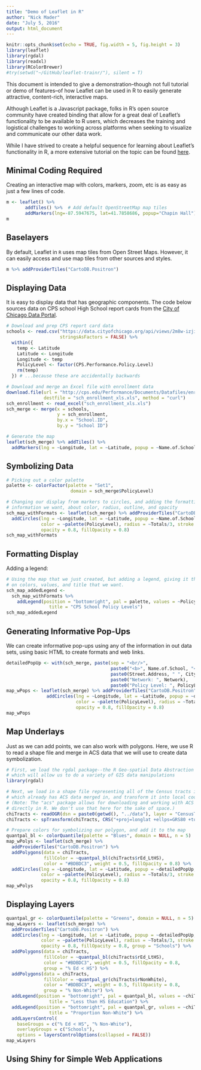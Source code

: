 ```yaml
---
title: "Demo of Leaflet in R"
author: "Nick Mader"
date: "July 5, 2016"
output: html_document
---
```


```r
knitr::opts_chunk$set(echo = TRUE, fig.width = 5, fig.height = 3)
library(leaflet)
library(rgdal)
library(readxl)
library(RColorBrewer)
#try(setwd("~/GitHub/leaflet-trainr/"), silent = T)
```

<!-- Note to self, here are some nice references:
* for using knitr and RMarkdown -- http://kbroman.org/knitr_knutshell/pages/figs_tables.html 
* the RMarkdown cheat sheet -- https://www.rstudio.com/wp-content/uploads/2016/03/rmarkdown-cheatsheet-2.0.pdf
* info on Knitr options -- http://yihui.name/knitr/options/ -->

This document is intended to give a demonstration--though not full tutorial or demo of features--of how Leaflet can be used in R to easily generate attractive, content-rich, interactive maps.

Although Leaflet is a Javascript package, folks in R's open source community have created binding that allow for a great deal of Leaflet's functionality to be available to R users, which decreases the training and logistical challenges to working across platforms when seeking to visualize and communicate our other data work.

While I have strived to create a helpful sequence for learning about Leaflet's functionality in R, a more extensive tutorial on the topic can be found [here](https://rstudio.github.io/leaflet/).

## Minimal Coding Required

Creating an interactive map with colors, markers, zoom, etc is as easy as just a
few lines of code.

```r
m <- leaflet() %>%
       addTiles() %>%  # Add default OpenStreetMap map tiles
       addMarkers(lng=-87.5947675, lat=41.7858686, popup="Chapin Hall")
m
```

## Baselayers
By default, Leaflet in `R` uses map tiles from Open Street Maps. However, it can
easily access and use map tiles from other sources and styles.

```r
m %>% addProviderTiles("CartoDB.Positron")
``` 

## Displaying Data
It is easy to display data that has geographic components. The code below
sources data on CPS school High School report cards from the [City of Chicago Data Portal](https://data.cityofchicago.org/).

```r
# Download and prep CPS report card data
schools <- read.csv("https://data.cityofchicago.org/api/views/2m8w-izji/rows.csv",
                    stringsAsFactors = FALSE) %>%
  within({
    temp <- Latitude
    Latitude <- Longitude
    Longitude <- temp
    PolicyLevel <- factor(CPS.Performance.Policy.Level)
    rm(temp)
  }) # ...because these are accidentally backwards

# Download and merge an Excel file with enrollment data
download.file(url = "http://cps.edu/Performance/Documents/Datafiles/enrollment_20th_day_2014.xls",
              destfile = "sch_enrollment_xls.xls", method = "curl")
sch_enrollment <- read_excel("sch_enrollment_xls.xls")
sch_merge <- merge(x = schools,
                   y = sch_enrollment,
                   by.x = "School.ID",
                   by.y = "School ID")

# Generate the map
leaflet(sch_merge) %>% addTiles() %>%
  addMarkers(lng = ~Longitude, lat = ~Latitude, popup = ~Name.of.School)
```

## Symbolizing Data
<!-- can color markers or size them by adding just a bit of code 
# palette <- brewer.pal(n = length(levels(sch_merge$PolicyLevel)),
#                       name = "Set1")
-->
```r
# Picking out a color palette
palette <- colorFactor(palette = "Set1",
                        domain = sch_merge$PolicyLevel)

# Changing our display from markers to circles, and adding the formatting
# information we want, about color, radius, outline, and opacity
sch_map_withFormats <- leaflet(sch_merge) %>% addProviderTiles("CartoDB.Positron") %>%
  addCircles(lng = ~Longitude, lat = ~Latitude, popup = ~Name.of.School,
             color = ~palette(PolicyLevel), radius = ~Totals/3, stroke = FALSE,
             opacity = 0.8, fillOpacity = 0.8)
sch_map_withFormats
```

## Formatting Display
Adding a legend:
```r
# Using the map that we just created, but adding a legend, giving it the information
# on colors, values, and title that we want.
sch_map_addedLegend <- 
  sch_map_withFormats %>%
    addLegend(position = "bottomright", pal = palette, values = ~PolicyLevel,
                title = "CPS School Policy Levels")
sch_map_addedLegend
```

## Generating Informative Pop-Ups
We can create informative pop-ups using any of the information in out data sets,
using basic HTML to create formats and web links.
```r
detailedPopUp <- with(sch_merge, paste(sep = "<br/>",
                                       paste0("<b>", Name.of.School, "</b> (<a href='", Website,"'>web</a>)"),
                                       paste0(Street.Address, " ", City, ", ", State, " " , ZIP.Code),
                                       paste0("Network: ", Network),
                                       paste0("Policy Level: ", PolicyLevel)))
map_wPops <- leaflet(sch_merge) %>% addProviderTiles("CartoDB.Positron") %>%
               addCircles(lng = ~Longitude, lat = ~Latitude, popup = ~detailedPopUp,
                          color = ~palette(PolicyLevel), radius = ~Totals/3, stroke = FALSE,
                          opacity = 0.8, fillOpacity = 0.8)
map_wPops
```

## Map Underlays
<!-- Add polygons for census tracts-->
Just as we can add points, we can also work with polygons. Here, we use R to
read a shape file and merge in ACS data that we will use to create data
symbolization. 

```r
# First, we load the rgdal package--the R Geo-spatial Data Abstraction Library--
# which will allow us to do a variety of GIS data manipulations
library(rgdal) 

# Next, we load in a shape file representing all of the Census tracts in Cook County
# which already has ACS data merged in, and transform it into local coordinate reference system.
# (Note: The "acs" package allows for downloading and working with ACS data
# directly in R. We don't use that here for the sake of space.)
chiTracts <- readOGR(dsn = paste0(getwd(), "../data"), layer = "CensusTracts_acsMerge", encoding = "UTF-8")
chiTracts <- spTransform(chiTracts, CRS("+proj=longlat +ellps=GRS80 +towgs84=0,0,0,0,0,0,0 +no_defs"))

# Prepare colors for symbolizing our polygon, and add it to the map
quantpal_bl <- colorQuantile(palette = "Blues", domain = NULL, n = 5)
map_wPolys <- leaflet(sch_merge) %>%
  addProviderTiles("CartoDB.Positron") %>%
  addPolygons(data = chiTracts,
              fillColor = ~quantpal_bl(chiTracts$rEd_LtHS),
              color = "#BDBDC3", weight = 0.5, fillOpacity = 0.8) %>%
  addCircles(lng = ~Longitude, lat = ~Latitude, popup = ~detailedPopUp,
             color = ~palette(PolicyLevel), radius = ~Totals/3, stroke = FALSE,
             opacity = 0.8, fillOpacity = 0.8)
map_wPolys

```

## Displaying Layers
<!-- Create groupings of layers and legend. Mutually exclusive for base layers
and multiple selections for school types to show -->
```r
quantpal_gr <- colorQuantile(palette = "Greens", domain = NULL, n = 5)
map_wLayers <- leaflet(sch_merge) %>%
  addProviderTiles("CartoDB.Positron") %>%
  addCircles(lng = ~Longitude, lat = ~Latitude, popup = ~detailedPopUp,
             color = ~palette(PolicyLevel), radius = ~Totals/3, stroke = FALSE,
             opacity = 0.8, fillOpacity = 0.8, group = "Schools") %>%
  addPolygons(data = chiTracts,
              fillColor = ~quantpal_bl(chiTracts$rEd_LtHS),
              color = "#BDBDC3", weight = 0.5, fillOpacity = 0.8,
              group = "% Ed < HS") %>%
  addPolygons(data = chiTracts,
              fillColor = ~quantpal_gr(chiTracts$rNonWhite),
              color = "#BDBDC3", weight = 0.5, fillOpacity = 0.8,
              group = "% Non-White") %>%
  addLegend(position = "bottomright", pal = quantpal_bl, values = ~chiTracts$rEd_LtHS,
                title = "Less than HS Education") %>%
  addLegend(position = "bottomright", pal = quantpal_gr, values = ~chiTracts$rNonWhite,
                title = "Proportion Non-White") %>%
  addLayersControl(
    baseGroups = c("% Ed < HS", "% Non-White"),
    overlayGroups = c("Schools"),
    options = layersControlOptions(collapsed = FALSE))
map_wLayers
```



## Using Shiny for Simple Web Applications
<!-- Making a Shiny app to increase the interactivity of other features, e.g.
text field to jump to locations, or set ranges of schools based on slider of
characteristics -->



